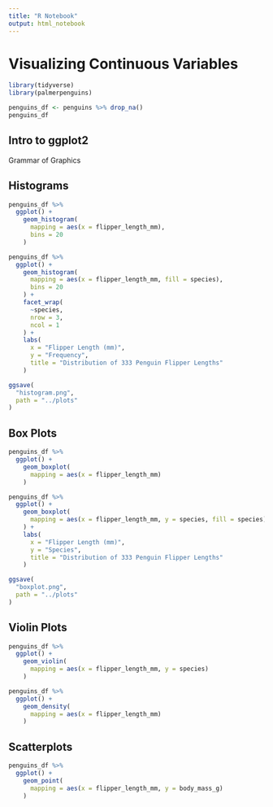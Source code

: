 ```yaml
---
title: "R Notebook"
output: html_notebook
---
```


# Visualizing Continuous Variables

```r
library(tidyverse)
library(palmerpenguins)
```

```r
penguins_df <- penguins %>% drop_na()
penguins_df
```

## Intro to ggplot2

Grammar of Graphics

## Histograms

```r
penguins_df %>%
  ggplot() +
    geom_histogram(
      mapping = aes(x = flipper_length_mm),
      bins = 20
    )
```

```r
penguins_df %>%
  ggplot() +
    geom_histogram(
      mapping = aes(x = flipper_length_mm, fill = species),
      bins = 20
    ) +
    facet_wrap(
      ~species,
      nrow = 3,
      ncol = 1
    ) + 
    labs(
      x = "Flipper Length (mm)",
      y = "Frequency",
      title = "Distribution of 333 Penguin Flipper Lengths"
    )

ggsave(
  "histogram.png",
  path = "../plots"
)
```

## Box Plots

```r
penguins_df %>%
  ggplot() +
    geom_boxplot(
      mapping = aes(x = flipper_length_mm)
    ) 
```

```r
penguins_df %>%
  ggplot() +
    geom_boxplot(
      mapping = aes(x = flipper_length_mm, y = species, fill = species)
    ) + 
    labs(
      x = "Flipper Length (mm)",
      y = "Species",
      title = "Distribution of 333 Penguin Flipper Lengths"
    )

ggsave(
  "boxplot.png",
  path = "../plots"
)
```

## Violin Plots

```r
penguins_df %>%
  ggplot() +
    geom_violin(
      mapping = aes(x = flipper_length_mm, y = species)
    ) 
```

```r
penguins_df %>%
  ggplot() +
    geom_density(
      mapping = aes(x = flipper_length_mm)
    ) 
```

## Scatterplots

```r
penguins_df %>%
  ggplot() +
    geom_point(
      mapping = aes(x = flipper_length_mm, y = body_mass_g)
    ) 
```
